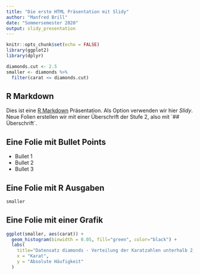 ```yaml
---
title: "Die erste HTML Präsentation mit Slidy"
author: "Manfred Brill"
date: "Sommersemester 2020"
output: slidy_presentation
---
```


```r
knitr::opts_chunk$set(echo = FALSE)
library(ggplot2)
library(dplyr)

diamonds.cut <- 2.5
smaller <- diamonds %>%
  filter(carat <= diamonds.cut)
```

## R Markdown

Dies ist eine [R Markdown](http://rmarkdown.rstudio.com) Präsentation. Als Option verwenden wir hier *Slidy*. Neue Folien erstellen wir
mit einer Überschrift der Stufe 2, also mit 
´## Überschrift´.

## Eine Folie mit Bullet Points

- Bullet 1
- Bullet 2
- Bullet 3

## Eine Folie mit R Ausgaben

```r
smaller
```

## Eine Folie mit einer Grafik

```r
ggplot(smaller, aes(carat)) +
  geom_histogram(binwidth = 0.05, fill="green", color="black") +
  labs(
    title="Datensatz diamonds - Verteilung der Karatzahlen unterhalb 2,5 Karat",
    x = "Karat",
    y = "Absolute Häufigkeit"
  )
```

